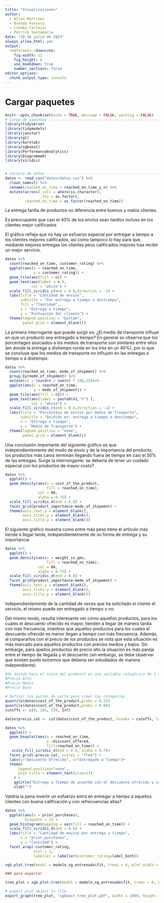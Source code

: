 ```yaml
---
title: "Visualizaciones"
author: 
  - Allan Martínez
  - Brenda Fonseca
  - Lindey Carvajal
  - Patrick Santamaría
date: "20 de julio de 2023"
always_allow_html: yes
output:
  rmdformats::downcute:
    fig_width: 12
    fig_height: 6
    use_bookdown: true
    number_sections: false
editor_options:
  chunk_output_type: console
---
```


# Cargar paquetes

```r
knitr::opts_chunk$set(echo = TRUE, message = FALSE, warning = FALSE)
# Carga de paquetes ------------------------------------------------------------
library(tidyverse)
library(tidymodels)
library(janitor)
library(gt)
library(kernlab)
library(xgboost)
library(PerformanceAnalytics)
library(DiagrammeR)
library(viridis)


# Lectura de datos -------------------------------------------------------------
datos <- read_csv("datos/datos.csv") %>% 
  clean_names() %>% 
  rename(reached_on_time = reached_on_time_y_n) %>% 
  mutate(across(.cols = where(is.character),
                .fns = as.factor),
         reached_on_time = as.factor(reached_on_time)) 
```

La entrega tardía de productos no diferencia entre buenos y malos clientes.

Es preocupante que casi el 40% de los envíos sean tardíos incluso en los clientes mejor calificados

El gráfico refleja que no hay un esfuerzo especial por entregar a tiempo a los clientes mejores calificados, así como tampoco lo hay para que, mediante mejores entregas los clientes peos calificados mejores tras recibir un mejor servicio.

```r
datos %>% 
  count(reached_on_time, customer_rating) %>% 
  ggplot(aes(x = reached_on_time, 
             y = customer_rating)) + 
  geom_tile(aes(fill = n)) + 
  geom_text(aes(label = n ), 
            col = "white") + 
  scale_fill_viridis_c(end = 0.8,direction = -1) +
  labs(title = "Cantidad de envíos", 
       subtitle = "Por entrega a tiempo o destiempo", 
       fill = "Cantidad", 
       x = "Entrega a tiempo", 
       y = "Puntuación del cliente") + 
  theme(legend.position = "bottom",
        panel.grid = element_blank())
```
La primera interrogante que puede surgir es: ¿El medio de transporte influye en que un producto sea entregado a tiempo?
En general se observa que los porcentages asociados a los medios de transporte son similares entre ellos (en donde la entrega a distiempo ronda en los tres en un 40%), por lo que se concluye que los medios de transporte no influyen en las entregas a tiempo o a distiempo.

```r
datos %>% 
  count(reached_on_time, mode_of_shipment) %>%
  group_by(mode_of_shipment) %>%
  mutate(n1 = round(n / sum(n) * 100,2))%>% 
  ggplot(aes(x = reached_on_time, 
             y = mode_of_shipment)) + 
  geom_tile(aes(fill = n1)) + 
  geom_text(aes(label = paste0(n1,"%") ), 
            col = "white") + 
  scale_fill_viridis_c(end = 0.8,direction = -1) +
  labs(title = "Porcentaje de envíos por medio de Tranporte", 
       subtitle = "Dvidido en: entrega a tiempo o destiempo",
       x = "Entrega a tiempo", 
       y = "Medio de Transporte") + 
  theme(legend.position = "none",
        panel.grid = element_blank())

```
Una conclusión importante del siguiente gráfico es que independientemente del modo de envío y de la importancia del producto; los productos más caros terminan llegando fuera de tiempo en casi el 50% de las entregas. Surge la interrongante: se debería de tener un cuidado especial con los productos de mayor costo?.

```r
datos %>% 
  ggplot() +
  geom_density(aes(x = cost_of_the_product,
                   fill = reached_on_time),
               col = NA,
               alpha = 0.75) +
  scale_fill_viridis_d(end = 0.8) +
  facet_grid(product_importance~mode_of_shipment) +
  theme(axis.text.y = element_blank(),
        axis.ticks.y = element_blank(),
        axis.title.y = element_blank())
```


El siguiente gráfico muestra como entre más peso tiene el artículo más tiende a llegar tarde, independientemente de su forma de entrega y su importancia

```r
datos %>% 
  ggplot() +
  geom_density(aes(x = weight_in_gms,
                   fill = reached_on_time),
               col = NA,
               alpha = 0.75) +
  scale_fill_viridis_d(end = 0.8) +
  facet_grid(product_importance~mode_of_shipment) +
  theme(axis.text.y = element_blank(),
        axis.ticks.y = element_blank(),
        axis.title.y = element_blank())
```

Independientemente de la cantidad de veces que ha solicitado el cliente el servicio, el mismo puede ser entregado a tiempo o no. 

Del mismo modo, resulta interesante ver cómo aquellos productos, para los cuales el descuento ofrecido es mayor, tienden a llegar de manera tardía con más frecuencia, mientras que aquellos productos para los cuales el descuento ofrecido es menor llegan a tiempo con más frecuencia.
Además, al compararlos con el precio de los productos se nota que esta situación es más marcado para aquellos productos con precios medios y bajos. Sin embargo, para quellos productos de precio alto la situación es más pareja entre el tiempo de llegada y el descuento (sin embargo, se debe observar que existen punto extremos que debería ser estudiados de manera independiente).

```r
#Se divide hace el costo del producot en una variable categórica de 3 categorías:
#Precio Alto
#Precio Medio
#Precio Bajo

# Definir los puntos de corte para crear las categorías
quantile(datos$cost_of_the_product,probs = 0.33)
quantile(datos$cost_of_the_product,probs = 0.66)
cutoffs <- c(0, 185, 239, Inf)

datos$precio_cat <- cut(datos$cost_of_the_product, breaks = cutoffs, labels = c("Precio Bajo", "Precio Medio", "Precio Alto"))

datos %>% 
  ggplot() +
  geom_boxplot(aes(x = reached_on_time,
                   y =discount_offered,
                   fill=reached_on_time)) +
   scale_fill_viridis_d(end = 0.8, alpha = 0.7)+
  facet_grid(~precio_cat, scales = "free") +
  labs(y="Descuento Ofrecido", x="Entregado a Tiempo")+
  theme(
      legend.position="none",
      plot.title = element_text(size=11)
    ) +
    ggtitle("Entrega a Tiempo de acuerdo con el descuento ofrecido y con el precio del producto") +
    xlab("")

```

Valdría la pena invertir un esfuerzo extra en entregar a tiempo a aquellos clientes con buena calificación y con refrecuencias altas?

```r

datos %>% 
  ggplot(aes(x = prior_purchases),
         binwidth = 1) + 
  geom_histogram(mapping = aes(fill = reached_on_time)) + 
  scale_fill_viridis_d(end = 0.8) +
  labs(title = "Cantidad de envíos por entrega a tiempo",
       x = "prior_purchases",
       y = "Cantidad") +
  facet_wrap(~customer_rating, 
             ncol = 2,
             labeller = labeller(customer_rating=label_both))
```


```r
xgb.plot.tree(model = modelo_xg_entrenado$fit, trees = 0, plot_width = 1000, plot_height = 1000)

### para exportar

tree_plot = xgb.plot.tree(model = modelo_xg_entrenado$fit, trees = 0, plot_width = 1000, plot_height = 1000, render = FALSE)

# export plot object to file
export_graph(tree_plot, "xgboost_tree_plot.pdf", width = 1000, height = 1000)
```


